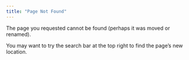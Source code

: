 ```yaml
---
title: "Page Not Found"
---
```


The page you requested cannot be found (perhaps it was moved or renamed).

You may want to try the search bar at the top right to find the page's new location.
